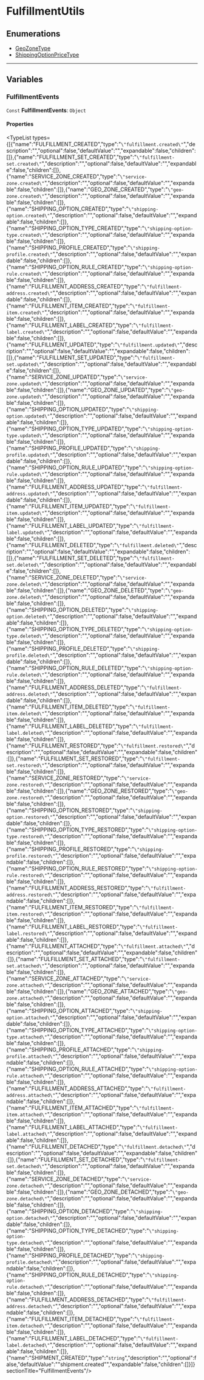
# FulfillmentUtils

## Enumerations

- [GeoZoneType](../FulfillmentUtils/enums/utils.FulfillmentUtils.GeoZoneType/page.mdx)
- [ShippingOptionPriceType](../FulfillmentUtils/enums/utils.FulfillmentUtils.ShippingOptionPriceType/page.mdx)

___

## Variables

### FulfillmentEvents

 `Const` **FulfillmentEvents**: `Object`

#### Properties

<TypeList types={[{"name":"FULFILLMENT_CREATED","type":"`\"fulfillment.created\"`","description":"","optional":false,"defaultValue":"","expandable":false,"children":[]},{"name":"FULFILLMENT_SET_CREATED","type":"`\"fulfillment-set.created\"`","description":"","optional":false,"defaultValue":"","expandable":false,"children":[]},{"name":"SERVICE_ZONE_CREATED","type":"`\"service-zone.created\"`","description":"","optional":false,"defaultValue":"","expandable":false,"children":[]},{"name":"GEO_ZONE_CREATED","type":"`\"geo-zone.created\"`","description":"","optional":false,"defaultValue":"","expandable":false,"children":[]},{"name":"SHIPPING_OPTION_CREATED","type":"`\"shipping-option.created\"`","description":"","optional":false,"defaultValue":"","expandable":false,"children":[]},{"name":"SHIPPING_OPTION_TYPE_CREATED","type":"`\"shipping-option-type.created\"`","description":"","optional":false,"defaultValue":"","expandable":false,"children":[]},{"name":"SHIPPING_PROFILE_CREATED","type":"`\"shipping-profile.created\"`","description":"","optional":false,"defaultValue":"","expandable":false,"children":[]},{"name":"SHIPPING_OPTION_RULE_CREATED","type":"`\"shipping-option-rule.created\"`","description":"","optional":false,"defaultValue":"","expandable":false,"children":[]},{"name":"FULFILLMENT_ADDRESS_CREATED","type":"`\"fulfillment-address.created\"`","description":"","optional":false,"defaultValue":"","expandable":false,"children":[]},{"name":"FULFILLMENT_ITEM_CREATED","type":"`\"fulfillment-item.created\"`","description":"","optional":false,"defaultValue":"","expandable":false,"children":[]},{"name":"FULFILLMENT_LABEL_CREATED","type":"`\"fulfillment-label.created\"`","description":"","optional":false,"defaultValue":"","expandable":false,"children":[]},{"name":"FULFILLMENT_UPDATED","type":"`\"fulfillment.updated\"`","description":"","optional":false,"defaultValue":"","expandable":false,"children":[]},{"name":"FULFILLMENT_SET_UPDATED","type":"`\"fulfillment-set.updated\"`","description":"","optional":false,"defaultValue":"","expandable":false,"children":[]},{"name":"SERVICE_ZONE_UPDATED","type":"`\"service-zone.updated\"`","description":"","optional":false,"defaultValue":"","expandable":false,"children":[]},{"name":"GEO_ZONE_UPDATED","type":"`\"geo-zone.updated\"`","description":"","optional":false,"defaultValue":"","expandable":false,"children":[]},{"name":"SHIPPING_OPTION_UPDATED","type":"`\"shipping-option.updated\"`","description":"","optional":false,"defaultValue":"","expandable":false,"children":[]},{"name":"SHIPPING_OPTION_TYPE_UPDATED","type":"`\"shipping-option-type.updated\"`","description":"","optional":false,"defaultValue":"","expandable":false,"children":[]},{"name":"SHIPPING_PROFILE_UPDATED","type":"`\"shipping-profile.updated\"`","description":"","optional":false,"defaultValue":"","expandable":false,"children":[]},{"name":"SHIPPING_OPTION_RULE_UPDATED","type":"`\"shipping-option-rule.updated\"`","description":"","optional":false,"defaultValue":"","expandable":false,"children":[]},{"name":"FULFILLMENT_ADDRESS_UPDATED","type":"`\"fulfillment-address.updated\"`","description":"","optional":false,"defaultValue":"","expandable":false,"children":[]},{"name":"FULFILLMENT_ITEM_UPDATED","type":"`\"fulfillment-item.updated\"`","description":"","optional":false,"defaultValue":"","expandable":false,"children":[]},{"name":"FULFILLMENT_LABEL_UPDATED","type":"`\"fulfillment-label.updated\"`","description":"","optional":false,"defaultValue":"","expandable":false,"children":[]},{"name":"FULFILLMENT_DELETED","type":"`\"fulfillment.deleted\"`","description":"","optional":false,"defaultValue":"","expandable":false,"children":[]},{"name":"FULFILLMENT_SET_DELETED","type":"`\"fulfillment-set.deleted\"`","description":"","optional":false,"defaultValue":"","expandable":false,"children":[]},{"name":"SERVICE_ZONE_DELETED","type":"`\"service-zone.deleted\"`","description":"","optional":false,"defaultValue":"","expandable":false,"children":[]},{"name":"GEO_ZONE_DELETED","type":"`\"geo-zone.deleted\"`","description":"","optional":false,"defaultValue":"","expandable":false,"children":[]},{"name":"SHIPPING_OPTION_DELETED","type":"`\"shipping-option.deleted\"`","description":"","optional":false,"defaultValue":"","expandable":false,"children":[]},{"name":"SHIPPING_OPTION_TYPE_DELETED","type":"`\"shipping-option-type.deleted\"`","description":"","optional":false,"defaultValue":"","expandable":false,"children":[]},{"name":"SHIPPING_PROFILE_DELETED","type":"`\"shipping-profile.deleted\"`","description":"","optional":false,"defaultValue":"","expandable":false,"children":[]},{"name":"SHIPPING_OPTION_RULE_DELETED","type":"`\"shipping-option-rule.deleted\"`","description":"","optional":false,"defaultValue":"","expandable":false,"children":[]},{"name":"FULFILLMENT_ADDRESS_DELETED","type":"`\"fulfillment-address.deleted\"`","description":"","optional":false,"defaultValue":"","expandable":false,"children":[]},{"name":"FULFILLMENT_ITEM_DELETED","type":"`\"fulfillment-item.deleted\"`","description":"","optional":false,"defaultValue":"","expandable":false,"children":[]},{"name":"FULFILLMENT_LABEL_DELETED","type":"`\"fulfillment-label.deleted\"`","description":"","optional":false,"defaultValue":"","expandable":false,"children":[]},{"name":"FULFILLMENT_RESTORED","type":"`\"fulfillment.restored\"`","description":"","optional":false,"defaultValue":"","expandable":false,"children":[]},{"name":"FULFILLMENT_SET_RESTORED","type":"`\"fulfillment-set.restored\"`","description":"","optional":false,"defaultValue":"","expandable":false,"children":[]},{"name":"SERVICE_ZONE_RESTORED","type":"`\"service-zone.restored\"`","description":"","optional":false,"defaultValue":"","expandable":false,"children":[]},{"name":"GEO_ZONE_RESTORED","type":"`\"geo-zone.restored\"`","description":"","optional":false,"defaultValue":"","expandable":false,"children":[]},{"name":"SHIPPING_OPTION_RESTORED","type":"`\"shipping-option.restored\"`","description":"","optional":false,"defaultValue":"","expandable":false,"children":[]},{"name":"SHIPPING_OPTION_TYPE_RESTORED","type":"`\"shipping-option-type.restored\"`","description":"","optional":false,"defaultValue":"","expandable":false,"children":[]},{"name":"SHIPPING_PROFILE_RESTORED","type":"`\"shipping-profile.restored\"`","description":"","optional":false,"defaultValue":"","expandable":false,"children":[]},{"name":"SHIPPING_OPTION_RULE_RESTORED","type":"`\"shipping-option-rule.restored\"`","description":"","optional":false,"defaultValue":"","expandable":false,"children":[]},{"name":"FULFILLMENT_ADDRESS_RESTORED","type":"`\"fulfillment-address.restored\"`","description":"","optional":false,"defaultValue":"","expandable":false,"children":[]},{"name":"FULFILLMENT_ITEM_RESTORED","type":"`\"fulfillment-item.restored\"`","description":"","optional":false,"defaultValue":"","expandable":false,"children":[]},{"name":"FULFILLMENT_LABEL_RESTORED","type":"`\"fulfillment-label.restored\"`","description":"","optional":false,"defaultValue":"","expandable":false,"children":[]},{"name":"FULFILLMENT_ATTACHED","type":"`\"fulfillment.attached\"`","description":"","optional":false,"defaultValue":"","expandable":false,"children":[]},{"name":"FULFILLMENT_SET_ATTACHED","type":"`\"fulfillment-set.attached\"`","description":"","optional":false,"defaultValue":"","expandable":false,"children":[]},{"name":"SERVICE_ZONE_ATTACHED","type":"`\"service-zone.attached\"`","description":"","optional":false,"defaultValue":"","expandable":false,"children":[]},{"name":"GEO_ZONE_ATTACHED","type":"`\"geo-zone.attached\"`","description":"","optional":false,"defaultValue":"","expandable":false,"children":[]},{"name":"SHIPPING_OPTION_ATTACHED","type":"`\"shipping-option.attached\"`","description":"","optional":false,"defaultValue":"","expandable":false,"children":[]},{"name":"SHIPPING_OPTION_TYPE_ATTACHED","type":"`\"shipping-option-type.attached\"`","description":"","optional":false,"defaultValue":"","expandable":false,"children":[]},{"name":"SHIPPING_PROFILE_ATTACHED","type":"`\"shipping-profile.attached\"`","description":"","optional":false,"defaultValue":"","expandable":false,"children":[]},{"name":"SHIPPING_OPTION_RULE_ATTACHED","type":"`\"shipping-option-rule.attached\"`","description":"","optional":false,"defaultValue":"","expandable":false,"children":[]},{"name":"FULFILLMENT_ADDRESS_ATTACHED","type":"`\"fulfillment-address.attached\"`","description":"","optional":false,"defaultValue":"","expandable":false,"children":[]},{"name":"FULFILLMENT_ITEM_ATTACHED","type":"`\"fulfillment-item.attached\"`","description":"","optional":false,"defaultValue":"","expandable":false,"children":[]},{"name":"FULFILLMENT_LABEL_ATTACHED","type":"`\"fulfillment-label.attached\"`","description":"","optional":false,"defaultValue":"","expandable":false,"children":[]},{"name":"FULFILLMENT_DETACHED","type":"`\"fulfillment.detached\"`","description":"","optional":false,"defaultValue":"","expandable":false,"children":[]},{"name":"FULFILLMENT_SET_DETACHED","type":"`\"fulfillment-set.detached\"`","description":"","optional":false,"defaultValue":"","expandable":false,"children":[]},{"name":"SERVICE_ZONE_DETACHED","type":"`\"service-zone.detached\"`","description":"","optional":false,"defaultValue":"","expandable":false,"children":[]},{"name":"GEO_ZONE_DETACHED","type":"`\"geo-zone.detached\"`","description":"","optional":false,"defaultValue":"","expandable":false,"children":[]},{"name":"SHIPPING_OPTION_DETACHED","type":"`\"shipping-option.detached\"`","description":"","optional":false,"defaultValue":"","expandable":false,"children":[]},{"name":"SHIPPING_OPTION_TYPE_DETACHED","type":"`\"shipping-option-type.detached\"`","description":"","optional":false,"defaultValue":"","expandable":false,"children":[]},{"name":"SHIPPING_PROFILE_DETACHED","type":"`\"shipping-profile.detached\"`","description":"","optional":false,"defaultValue":"","expandable":false,"children":[]},{"name":"SHIPPING_OPTION_RULE_DETACHED","type":"`\"shipping-option-rule.detached\"`","description":"","optional":false,"defaultValue":"","expandable":false,"children":[]},{"name":"FULFILLMENT_ADDRESS_DETACHED","type":"`\"fulfillment-address.detached\"`","description":"","optional":false,"defaultValue":"","expandable":false,"children":[]},{"name":"FULFILLMENT_ITEM_DETACHED","type":"`\"fulfillment-item.detached\"`","description":"","optional":false,"defaultValue":"","expandable":false,"children":[]},{"name":"FULFILLMENT_LABEL_DETACHED","type":"`\"fulfillment-label.detached\"`","description":"","optional":false,"defaultValue":"","expandable":false,"children":[]},{"name":"SHIPMENT_CREATED","type":"`string`","description":"","optional":false,"defaultValue":"\"shipment.created\"","expandable":false,"children":[]}]}  sectionTitle="FulfillmentEvents"/>
